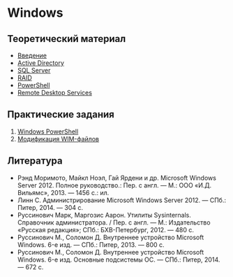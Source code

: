 # Windows

## Теоретический материал

- [Введение](windows/theory_intro)
- [Active Directory](windows/theory_ad)
- [SQL Server](windows/theory_sql)
- [RAID](windows/theory_raid)
- [PowerShell](windows/theory_powershell)
- [Remote Desktop Services](windows/theory_rds)

## Практические задания

1. [Windows PowerShell](windows/practice1)
2. [Модификация WIM-файлов](windows/practice2)

## Литература

- Рэнд Моримото, Майкл Ноэл, Гай Ярдени и др. Microsoft Windows Server 2012. Полное руководство.: Пер. с англ. — М.: ООО «И.Д. Вильямc», 2013. — 1456 с.: ил.
- Линн С. Администрирование Microsoft Windows Server 2012. — СПб.: Питер, 2014. — 304 с.
- Руссинович Марк, Маргозис Аарон. Утилиты Sysinternals. Справочник администратора. / Пер. с англ. — М.: Издательство «Русская редакция»; СПб.: БХВ-Петербург, 2012. — 480 с.
- Руссинович М., Соломон Д. Внутреннее устройство Microsoft Windows. 6-е изд. — СПб.: Питер, 2013. — 800 с.
- Руссинович М., Соломон Д. Внутреннее устройство Microsoft Windows. 6-е изд. Основные подсистемы ОС. — СПб.: Питер, 2014. — 672 с.
